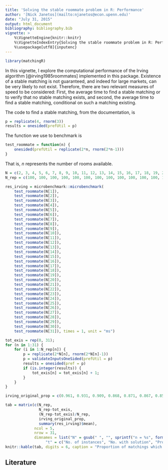 ```yaml
---
title: 'Solving the stable roommate problem in R: Performance'
author: '[Nick Janetos](mailto:njanetos@econ.upenn.edu)'
date: "July 31, 2015"
output: html_document
bibliography: bibliography.bib
vignette: >
    %\VignetteEngine{knitr::knitr}
    %\VignetteIndexEntry{Solving the stable roommate problem in R: Performance}
    %\usepackage[utf8]{inputenc}
---
```


```r
library(matchingR)
```

In this vignette, I explore the computational performance of the Irving algorithm [@irving1985roommates] implemented in this package. Existence of a stable matching is not guaranteed, and indeed for large markets, can be very likely to not exist. Therefore, there are two relevant measures of speed to be considered: First, the average time to find a stable matching or to verify that no stable matching exists, and second, the average time to find a stable matching, conditional on such a matching existing. 

The code to find a stable matching, from the documentation, is
```r
p = replicate(4, rnorm(3))
results = onesided(prefUtil = p)
```
The function we use to benchmark is
```r
test_roommate = function(n) {
    onesided(prefUtil = replicate(2*n, rnorm(2*n-1)))
}
```
That is, $n$ represents the number of rooms available.
```r
N = c(2, 3, 4, 5, 6, 7, 8, 9, 10, 11, 12, 13, 14, 15, 16, 17, 18, 19, 20, 21, 22, 23, 24, 25, 30, 35, 40, 45, 100, 200, 500)
N_rep = c(100, 100, 100, 100, 100, 100, 100, 100, 100, 100, 100, 100, 100, 100, 100, 100, 100, 100, 100, 100, 100, 100, 100, 100, 100, 100, 100, 100, 50, 50, 50)/2

res_irving = microbenchmark::microbenchmark(
    test_roommate(N[1]),
    test_roommate(N[2]),
    test_roommate(N[3]),
    test_roommate(N[4]),
    test_roommate(N[5]),
    test_roommate(N[6]),
    test_roommate(N[7]),
    test_roommate(N[8]),
    test_roommate(N[9]),
    test_roommate(N[10]),
    test_roommate(N[11]),
    test_roommate(N[12]),
    test_roommate(N[13]),
    test_roommate(N[14]),
    test_roommate(N[15]),
    test_roommate(N[16]),
    test_roommate(N[17]),
    test_roommate(N[18]),
    test_roommate(N[19]),
    test_roommate(N[20]),
    test_roommate(N[21]),
    test_roommate(N[22]),
    test_roommate(N[23]),
    test_roommate(N[24]),
    test_roommate(N[25]),
    test_roommate(N[26]),
    test_roommate(N[27]),
    test_roommate(N[28]),
    test_roommate(N[29]),
    test_roommate(N[30]),
    test_roommate(N[31]), times = 1, unit = "ms")

tot_exis = rep(0, 31);
for (n in 1:31) {
    for (i in 1:N_rep[n]) {
        p = replicate(2*N[n], rnorm(2*N[n]-1))
        p = validateInputsOneSided(prefUtil = p)
        results = onesided(pref = p)
        if (is.integer(results)) {
            tot_exis[n] = tot_exis[n] + 1;
        }
    }
}

irving_original_prop = c(0.961, 0.931, 0.909, 0.868, 0.871, 0.867, 0.857, 0.830, 0.815, 0.808, 0.816, 0.788, 0.750, 0.766, 0.755, 0.770, 0.740, 0.725, 0.745, 0.775, 0.740, 0.740, 0.730, 0.710, 0.725, 0.670, 0.675, 0.690, NA, NA, NA)
```

```r
tab = matrix(c(N_rep,
               N_rep-tot_exis,
               (N_rep-tot_exis)/N_rep,
               irving_original_prop,
               summary(res_irving)$mean), 
             ncol = 5, 
             nrow = 31,
             dimnames = list("N" = gsub(" ", "", sprintf("n = %s", format(N, big.mark = ","))), 
                  "t" = c("No. of instances", "No. with solution", "Proportion with solution", "Proportion with solution (Irving 1985)", "Average cpu time")))
knitr::kable(tab, digits = 6, caption = "Proportion of matchings which exist and run time (in seconds) for the stable roommate algorithm.")
```

## Literature